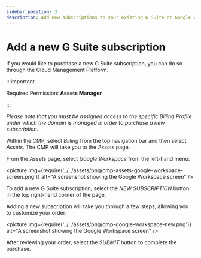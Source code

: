 ```yaml
---
sidebar_position: 3
description: Add new subscriptions to your existing G Suite or Google Workspace account with DoiT International
---
```


# Add a new G Suite subscription

If you would like to purchase a new G Suite subscription, you can do so through the Cloud Management Platform.

:::important

Required Permission: **Assets Manager**

:::

_Please note that you must be assigned access to the specific Billing Profile under which the domain is managed in order to purchase a new subscription._

Within the CMP, select _Billing_ from the top navigation bar and then select _Assets_. The CMP will take you to the _Assets_ page.

From the _Assets_ page, select _Google Workspace_ from the left-hand menu:

<picture
  img={require('../../assets/png/cmp-assets-google-workspace-screen.png')}
  alt="A screenshot showing the Google Workspace screen"
/>

To add a new G Suite subscription, select the _NEW SUBSCRIPTION_ button in the top right-hand corner of the page.

Adding a new subscription will take you through a few steps, allowing you to customize your order:

<picture
  img={require('../../assets/png/cmp-google-workspace-new.png')}
  alt="A screenshot showing the Google Workspace screen"
/>

After reviewing your order, select the _SUBMIT_ button to complete the purchase.
